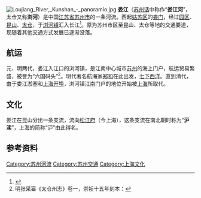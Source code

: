 [[File:Loujiang_River,_Kunshan_-_panoramio.jpg|thumb]]
'''娄江'''（[[苏州话|苏州话]]中称作“'''娄江河'''”，太仓又称'''浏河'''）是中国[[江苏省|江苏省]][[苏州市|苏州市]]的一条河流。西起[[姑苏区|姑苏区]]的[[娄门|娄门]]，经过[[苏州工业园区|园区]]、[[昆山|昆山]]、[[太仓|太仓]]，于[[浏河镇|浏河镇]]汇入长江<ref>{{cite web|title=第二章（河流）|url=http://www.dfzb.suzhou.gov.cn/zsbl/791627.htm|publisher=苏州地方志办公室}}{{dead link|date=2017年12月 |bot=InternetArchiveBot |fix-attempted=yes }}</ref>。原为苏州市区至昆山、太仓等地的交通要道，现随着其他交通方式发展已逐渐没落。

==航运==
{{See also|刘家港}}
元、明两代，娄江入江口的浏河镇，是江南中心城市[[苏州|苏州]]的海上门户，航运贸易繁盛，被誉为“六国码头”<ref>明张采纂《太仓州志》卷一，崇祯十五年刻本：{{quote|至元十九年，朱清、张瑄自崇明徙居，建海漕议。先是刘家港潮渐西，势日深广。清、瑄因通海外番舶，凡高丽、琉球诸夷，往来市易，谓之“六国码头”。}}</ref>。明代著名航海家[[郑和|郑和]]在此出发，[[郑和下西洋|七下西洋]]。直到清代，由于娄江淤塞和[[上海开埠|上海开埠]]，浏河镇江南门户的地位开始被[[上海|上海]]所取代。

==文化==
娄江在昆山分出一条支流，流向[[松江府|松江府]]（今上海），这条支流在南北朝时称为“'''沪渎'''”，上海的简称“沪”由此得名。

==参考资料==
{{reflist}}

{{Suzhou-stub}}

[[Category:苏州河流|Category:苏州河流]]
[[Category:苏州交通|Category:苏州交通]]
[[Category:上海文化|Category:上海文化]]